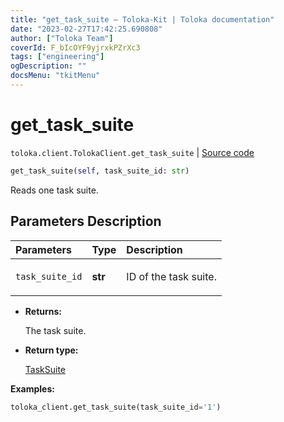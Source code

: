 ```yaml
---
title: "get_task_suite — Toloka-Kit | Toloka documentation"
date: "2023-02-27T17:42:25.690808"
author: ["Toloka Team"]
coverId: F_bIcOYF9yjrxkPZrXc3
tags: ["engineering"]
ogDescription: ""
docsMenu: "tkitMenu"
---
```


# get_task_suite
`toloka.client.TolokaClient.get_task_suite` | [Source code](https://github.com/Toloka/toloka-kit/blob/v1.1.4/src/client/__init__.py#L2638)

```python
get_task_suite(self, task_suite_id: str)
```

Reads one task suite.

## Parameters Description

| Parameters | Type | Description |
| :----------| :----| :-----------|
`task_suite_id`|**str**|<p>ID of the task suite.</p>

* **Returns:**

  The task suite.

* **Return type:**

  [TaskSuite](/docs/toloka-kit/reference/toloka.client.task_suite.TaskSuite)

**Examples:**

```python
toloka_client.get_task_suite(task_suite_id='1')
```